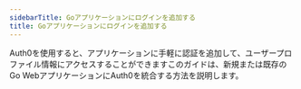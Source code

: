 ```yaml
---
sidebarTitle: Goアプリケーションにログインを追加する
title: Goアプリケーションにログインを追加する
---
```


Auth0を使用すると、アプリケーションに手軽に認証を追加して、ユーザープロファイル情報にアクセスすることができますこのガイドは、新規または既存のGo WebアプリケーションにAuth0を統合する方法を説明します。